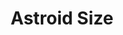 ---
title: Astroid Size
description: Simple Astroids clone
pubDate: Nov. 14, 2017
heroImage: /tuts/gtk-ast/astroids_14.png
source: https://github.com/kion-dgl/DashGL-GTK-Astroids-Tutorial/tree/master/14_Astroid_Size
---